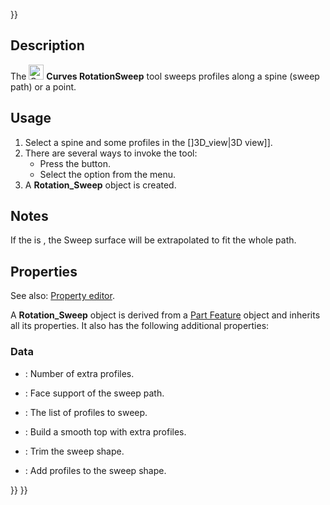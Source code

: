 <languages/>
{{UnfinishedDocu{{#translation:}}}}
<translate>

<!--T:1-->
{{Docnav
|[[Curves_FlattenFace|FlattenFace]]
|[[Curves_SurfaceAnalysis|SurfaceAnalysis]]
|[[Curves_Workbench|Curves]]
|IconL=Curves_FlattenFace.svg
|IconR=Curves_ZebraTool.svg
|IconC=Curves_workbench_icon.svg
}}

<!--T:2-->
{{GuiCommand
|Name=Curves RotationSweep
|MenuLocation=Surfaces → Rotation Sweep
|Workbenches=[[Curves_Workbench|Curves]]
}}

==Description== <!--T:3-->

<!--T:4-->
The [[Image:Curves_RotationSweep.svg|24px]] '''Curves RotationSweep''' tool sweeps profiles along a spine (sweep path) or a point.

==Usage== <!--T:5-->

<!--T:6-->
# Select a spine and some profiles in the []3D_view|3D view]].
# There are several ways to invoke the tool:
#* Press the {{Button|[[Image:Curves_RotationSweep.svg|16px]] [[Curves_RotationSweep|Rotation Sweep]]}} button.
#* Select the {{MenuCommand|Surfaces → [[Image:Curves_RotationSweep.svg|16px]] Rotation Sweep}} option from the menu.
# A '''Rotation_Sweep''' object is created.

==Notes== <!--T:7-->

<!--T:8-->
If the {{PropertyData|TrimPath}} is {{False}}, the Sweep surface will be extrapolated to fit the whole path.

==Properties== <!--T:9-->

<!--T:10-->
See also: [[Property_editor|Property editor]].

<!--T:11-->
A '''Rotation_Sweep''' object is derived from a [[Part_Feature|Part Feature]] object and inherits all its properties. It also has the following additional properties:

===Data=== <!--T:12-->

<!--T:13-->
{{TitleProperty|ExtraProfiles}}

<!--T:14-->
* {{PropertyData|ExtraProfiles|Integer}}: Number of extra profiles.
* {{PropertyData|FaceSupport|LinkSub}}: Face support of the sweep path.

<!--T:15-->
{{TitleProperty|InputShapes}}

<!--T:16-->
* {{PropertyData|Profiles|LinkSubList}}: The list of profiles to sweep.

<!--T:17-->
{{TitleProperty|Settings}}

<!--T:18-->
* {{PropertyData|SmoothTop|Bool|}}: Build a smooth top with extra profiles.
* {{PropertyData|TrimPath|Bool}}: Trim the sweep shape.
* {{PropertyData|ViewProfiles|Bool|Hidden}}: Add profiles to the sweep shape.


<!--T:19-->
{{Docnav
|[[Curves_FlattenFace|FlattenFace]]
|[[Curves_SurfaceAnalysis|SurfaceAnalysis]]
|[[Curves_Workbench|Curves]]
|IconL=Curves_FlattenFace.svg
|IconR=Curves_ZebraTool.svg
|IconC=Curves_workbench_icon.svg
}}

</translate>
{{Curves Tools navi{{#translation:}}}}
{{Userdocnavi{{#translation:}}}}